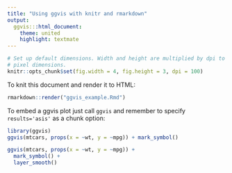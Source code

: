 ```yaml
---
title: "Using ggvis with knitr and rmarkdown"
output:
  ggvis:::html_document:
    theme: united
    highlight: textmate
---
```


```r
# Set up default dimensions. Width and height are multiplied by dpi to get
# pixel dimensions.
knitr::opts_chunk$set(fig.width = 4, fig.height = 3, dpi = 100)
```

To knit this document and render it to HTML:

```r
rmarkdown::render("ggvis_example.Rmd")
```

To embed a ggvis plot just call `ggvis` and remember to specify `results='asis'` as a chunk option:

```r
library(ggvis)
ggvis(mtcars, props(x = ~wt, y = ~mpg)) + mark_symbol()
```


```r
ggvis(mtcars, props(x = ~wt, y = ~mpg)) +
  mark_symbol() +
  layer_smooth()
```
